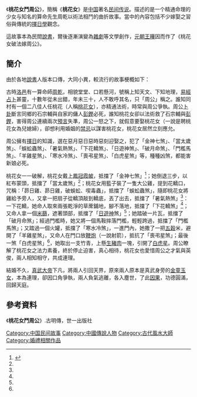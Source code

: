 《'''桃花女鬥周公'''》，簡稱《'''桃花女'''》是[[中国|中国]]著名[[民间传说|民间传说]]。描述的是一个精通命理的少女与知名的算命先生周乾以術法相鬥的曲折故事。當中的內容包括不少嫁娶之習俗與傳統的[[擇日學|擇日學]]觀念。

這故事本為民間[[說書|說書]]，爾後逐漸演變為[[雜劇|雜劇]]等文學創作，[[元朝|元朝]][[王曄|王曄]]因而作了《桃花女破法嫁周公》。

== 簡介 ==
由於各地[[說書|說書]]人版本口傳，大同小異，較流行的故事梗概如下：

古時[[洛邑|洛邑]]有一算命師[[周乾|周乾]]，相貌堂堂、口若懸河，號稱上知天文、下知地理，[[易經|易經]][[占卜|占卜]]甚靈，十數年從未出錯，年未三十，人不敢呼其名，只「周公」稱之。誰知同村有一個二八佳人任桃花（人稱[[桃花女|桃花女]]），亦精通法術，時常與周公爭執。周公[[卜卦|卜卦]]斷言同鄉的石宗輔與自家的傭人[[彭鏗|彭鏗]]必死，誰知桃花女卻以法術救了石宗輔與[[彭鏗|彭鏗]]，害得周公連續兩次[[預言|預言]]失準，周公一怒之下，就假意要娶桃花女（一說是聘桃花女為兒媳婦），卻想利用婚姻的[[禁忌|禁忌]]以謀害桃花女，桃花女居然立刻應允。

周公擁有[[擇日|擇日]]的知識，選在惡月惡日惡時惡刻迎娶之，犯了「金神七煞」、「當太歲煞」、「蜈蚣蟲煞」、「暑氣熱煞」、「下花轎煞」、「日遊神煞」、「破月命煞」、「門檻馬煞」、「羊雞星煞」、「寒水冷煞」、「喪弔星煞」、「白虎星煞」等，種種凶煞，都能害新娘必死。

桃花女一一破解，桃花女戴上[[鳳冠霞帔|鳳冠霞帔]]，抵擋了「金神七煞」<ref name="迎娶">{{cite journal|1=|title=迎娶習俗由來——桃花女鬥周公|url=https://www.ivansu.net/%E9%97%9C%E6%96%BC%E5%A9%9A%E7%A6%AE%E6%94%9D%E5%BD%B1%E8%BF%8E%E5%A8%B6%E7%BF%92%E4%BF%97|journal=|access-date=2019-03-05|archive-date=2020-12-03|archive-url=https://web.archive.org/web/20201203131451/https://ivansu.net/%E9%97%9C%E6%96%BC%E5%A9%9A%E7%A6%AE%E6%94%9D%E5%BD%B1%E8%BF%8E%E5%A8%B6%E7%BF%92%E4%BF%97|dead-url=no}}</ref>；她倒退三步，以紅布蒙頭，抵擋了「當太歲煞」<ref name="迎娶"/>；桃花女用籃子裝了一隻大公雞，提到花轎口，咒稱：「昴日雞、昴日雞，破蜈蚣、喫毒蟲」，抵擋了「蜈蚣蟲煞」，隨即桃花女將雞給予旁人，又拿一把扇子從轎頂敲到轎底，丟了出去，抵擋了「暑氣熱煞」<ref name="迎娶"/>：一下花轎，她命人取來兩張乾淨的草蓆鋪地，腳不落地，抵擋了「下花轎煞」<ref name="迎娶"/>；又命人拿一個[[米篩|米篩]]，遮著頭部，抵擋了「[[日遊神|日遊神]]煞」<ref name="迎娶"/>；她踏破一片瓦，抵擋了「破月命煞」；經過門檻時，她又將一個馬鞍摔落門檻，輕輕跨過，抵擋了「門檻馬煞」；又踏過一個火罐，抵擋了「寒水冷煞」，一進門內，她撒了一把[[五穀|五穀]]米，避開了「羊雞星煞」，又命人在門口放[[鞭炮|鞭炮]]（一說射箭），抵抗了「喪弔星煞」；最後一煞「白虎星煞」<ref name="迎娶"/>，她取出一支竹青，上懸[[生豬肉|生豬肉]]一塊，引開了[[白虎星|白虎星]]。周公瞭解了桃花女之法力素養，終於停止迫害，真心相待，桃花女也愛惜周公之才氣與英俊，兩人相知相守，共成連理。

結婚不久，[[真武大帝|真武大帝]]下凡，將兩人引回天界，原來兩人原本是真武身旁的[[金童玉女|金童玉女]]，本為連理，卻因口角爭執，兩人負氣逃離，各入塵世，了此[[因果|因果]]，功德圓滿，回歸天庭。

== 參考資料 ==
《'''桃花女鬥周公'''》.古明傳，世一出版社

[[Category:中国民间故事|Category:中国民间故事]]
[[Category:中國傳說人物|Category:中國傳說人物]]
[[Category:古代風水大師|Category:古代風水大師]]
[[Category:婚禮相關作品|Category:婚禮相關作品]]